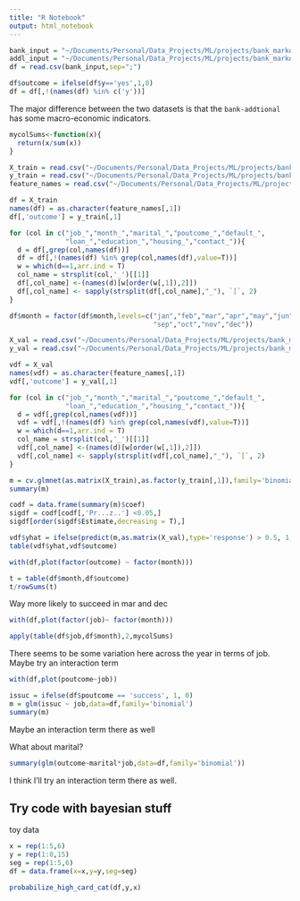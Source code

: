 ```yaml
---
title: "R Notebook"
output: html_notebook
---
```


```r
bank_input = "~/Documents/Personal/Data_Projects/ML/projects/bank_marketing/data/bank/bank-full.csv"
addl_input = "~/Documents/Personal/Data_Projects/ML/projects/bank_marketing/data/bank-additional/bank-additional-full.csv"
df = read.csv(bank_input,sep=";")

df$outcome = ifelse(df$y=='yes',1,0)
df = df[,!(names(df) %in% c('y'))]

```
The major difference between the two datasets is that the `bank-addtional` has some macro-economic indicators.

```r

mycolSums<-function(x){
  return(x/sum(x))
}

X_train = read.csv("~/Documents/Personal/Data_Projects/ML/projects/bank_marketing/data/bank/processed/X_train.txt",sep='\t',header=FALSE)
y_train = read.csv("~/Documents/Personal/Data_Projects/ML/projects/bank_marketing/data/bank/processed//y_train.txt",sep="\t",header=FALSE)
feature_names = read.csv("~/Documents/Personal/Data_Projects/ML/projects/bank_marketing/data/bank/processed/features.txt",sep='\t',header=FALSE)

df = X_train
names(df) = as.character(feature_names[,1])
df[,'outcome'] = y_train[,1]

for (col in c("job_","month_","marital_","poutcome_","default_",
              "loan_","education_","housing_","contact_")){
  d = df[,grep(col,names(df))]
  df = df[,!(names(df) %in% grep(col,names(df),value=T))]
  w = which(d==1,arr.ind = T)
  col_name = strsplit(col,'_')[[1]]
  df[,col_name] <-(names(d)[w[order(w[,1]),2]])
  df[,col_name] <- sapply(strsplit(df[,col_name],"_"), `[`, 2)
}

df$month = factor(df$month,levels=c("jan","feb","mar","apr","may","jun","jul","aug",
                                    "sep","oct","nov","dec"))

X_val = read.csv("~/Documents/Personal/Data_Projects/ML/projects/bank_marketing/data/bank/processed/X_val.txt",sep='\t',header=FALSE)
y_val = read.csv("~/Documents/Personal/Data_Projects/ML/projects/bank_marketing/data/bank/processed/y_val.txt",sep="\t",header=FALSE)

vdf = X_val
names(vdf) = as.character(feature_names[,1])
vdf[,'outcome'] = y_val[,1]

for (col in c("job_","month_","marital_","poutcome_","default_",
              "loan_","education_","housing_","contact_")){
  d = vdf[,grep(col,names(vdf))]
  vdf = vdf[,!(names(df) %in% grep(col,names(vdf),value=T))]
  w = which(d==1,arr.ind = T)
  col_name = strsplit(col,'_')[[1]]
  vdf[,col_name] <-(names(d)[w[order(w[,1]),2]])
  vdf[,col_name] <- sapply(strsplit(vdf[,col_name],"_"), `[`, 2)
}

```

```R
m = cv.glmnet(as.matrix(X_train),as.factor(y_train[,1]),family='binomial',type.measure = 'class')
summary(m)
```

```R
codf = data.frame(summary(m)$coef)
sigdf = codf[codf[,'Pr...z..'] <0.05,]
sigdf[order(sigdf$Estimate,decreasing = T),]
```
```r
vdf$yhat = ifelse(predict(m,as.matrix(X_val),type='response') > 0.5, 1, 0)
table(vdf$yhat,vdf$outcome)
```




```r
with(df,plot(factor(outcome) ~ factor(month)))
```

```R
t = table(df$month,df$outcome)
t/rowSums(t)
```

Way more likely to succeed in mar and dec

```r
with(df,plot(factor(job)~ factor(month)))
```
```R
apply(table(df$job,df$month),2,mycolSums)
```
There seems to be some variation here across the year in terms of job. Maybe try an interaction term

```R
with(df,plot(poutcome~job))
```
```R
issuc = ifelse(df$poutcome == 'success', 1, 0)
m = glm(issuc ~ job,data=df,family='binomial')
summary(m)
```
Maybe an interaction term there as well

What about marital?

```r
summary(glm(outcome~marital*job,data=df,family='binomial'))
```

I think I'll try an interaction term there as well.


## Try code with bayesian stuff

toy data
```r
x = rep(1:5,6)
y = rep(1:0,15)
seg = rep(1:5,6)
df = data.frame(x=x,y=y,seg=seg)

probabilize_high_card_cat(df,y,x)
```